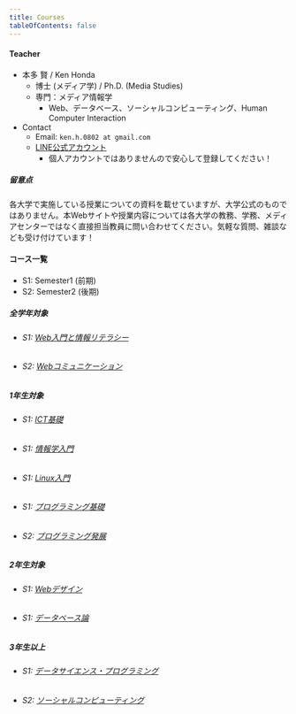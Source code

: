 ```yaml
---
title: Courses
tableOfContents: false
---
```


#### Teacher

- 本多 賢 / Ken Honda
    - 博士 (メディア学) / Ph.D. (Media Studies)
    - 専門：メディア情報学
        - Web、データベース、ソーシャルコンピューティング、Human Computer Interaction
- Contact
    - Email: `ken.h.0802 at gmail.com`
    - [LINE公式アカウント](https://lin.ee/dk4a8Me)
        - 個人アカウントではありませんので安心して登録してください！

##### 留意点

各大学で実施している授業についての資料を載せていますが、大学公式のものではありません。本Webサイトや授業内容については各大学の教務、学務、メディアセンターではなく直接担当教員に問い合わせてください。気軽な質問、雑談なども受け付けています！

#### コース一覧

- S1: Semester1 (前期)
- S2: Semester2 (後期)

##### 全学年対象
- ###### S1: [Web入門と情報リテラシー](./courses/gsc/s1_weblit/)
- ###### S2: [Webコミュニケーション](/courses/gsc/s2_webcom/)

##### 1年生対象
- ###### S1: [ICT基礎](/courses/gms/s1_ict/)
- ###### S1: [情報学入門](/courses/gms/s1_informatics/)
- ###### S1: [Linux入門](/courses/kaishi/s1_linux)
- ###### S1: [プログラミング基礎](/courses/kaishi/s1_programming_basic/)
- ###### S2: [プログラミング発展](/courses/kaishi/s2_programming_advance/)

##### 2年生対象
- ###### S1: [Webデザイン](/courses/kaishi/s1_web_design)
- ###### S1: [データベース論](/courses/kaishi/s1_database)

##### 3年生以上
- ###### S1: [データサイエンス・プログラミング](/courses/kaishi/s1_data_science)
- ###### S2: [ソーシャルコンピューティング](/courses/kaishi/s2_social_computing)
